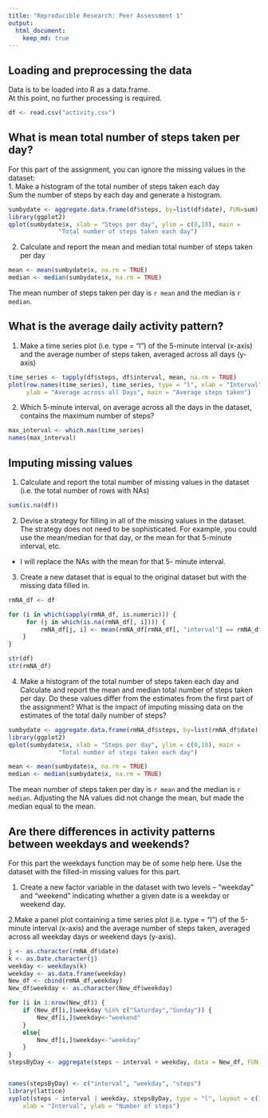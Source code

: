 ```yaml
---
title: "Reproducible Research: Peer Assessment 1"
output: 
  html_document:
    keep_md: true
---
```



## Loading and preprocessing the data
Data is to be loaded into R as a data.frame.  
At this point, no further processing is required.

```r
df <- read.csv("activity.csv")
```
## What is mean total number of steps taken per day?
For this part of the assignment, you can ignore the missing values in the dataset:  
1. Make a histogram of the total number of steps taken each day  
Sum the number of steps by each day and generate a histogram.

```r
sumbydate <- aggregate.data.frame(df$steps, by=list(df$date), FUN=sum)
library(ggplot2)
qplot(sumbydate$x, xlab = "Steps per day", ylim = c(0,10), main = 
              "Total number of steps taken each day")
```
2. Calculate and report the mean and median total number of steps taken per day

```r
mean <- mean(sumbydate$x, na.rm = TRUE)
median <- median(sumbydate$x, na.rm = TRUE)
```

The mean number of steps taken per day is `r mean` and the median is `r median`.

## What is the average daily activity pattern?
1. Make a time series plot (i.e. type = "l") of the 5-minute interval (x-axis)
and the average number of steps taken, averaged across all days (y-axis)  

```r
time_series <- tapply(df$steps, df$interval, mean, na.rm = TRUE)
plot(row.names(time_series), time_series, type = "l", xlab = "Interval", 
     ylab = "Average across all Days", main = "Average steps taken")
```
2. Which 5-minute interval, on average across all the days in the dataset, contains the maximum number of steps?

```r
max_interval <- which.max(time_series)
names(max_interval)
```

## Imputing missing values
1. Calculate and report the total number of missing values in the dataset 
(i.e. the total number of rows with NAs)

```r
sum(is.na(df))
```
2. Devise a strategy for filling in all of the missing values in the dataset. 
The strategy does not need to be sophisticated. For example, you could use 
the mean/median for that day, or the mean for that 5-minute interval, etc.
- I will replace the NAs with the mean for that 5- minute interval.

3. Create a new dataset that is equal to the original dataset but with the missing data filled in.

```r
rmNA_df <- df

for (i in which(sapply(rmNA_df, is.numeric))) {
     for (j in which(is.na(rmNA_df[, i]))) {
         rmNA_df[j, i] <- mean(rmNA_df[rmNA_df[, "interval"] == rmNA_df[j, "interval"], i],  na.rm = TRUE)
    }
}

str(df)
str(rmNA_df)
```
4. Make a histogram of the total number of steps taken each day and Calculate 
and report the mean and median total number of steps taken per day. 
Do these values differ from the estimates from the first part of the assignment?
What is the impact of imputing missing data on the estimates of the total
daily number of steps?

```r
sumbydate <- aggregate.data.frame(rmNA_df$steps, by=list(rmNA_df$date), FUN=sum)
library(ggplot2)
qplot(sumbydate$x, xlab = "Steps per day", ylim = c(0,10), main = 
              "Total number of steps taken each day")

mean <- mean(sumbydate$x, na.rm = TRUE)
median <- median(sumbydate$x, na.rm = TRUE)
```
The mean number of steps taken per day is `r mean` and the median is `r median`.
Adjusting the NA values did not change the mean, but made the median equal to the mean.

## Are there differences in activity patterns between weekdays and weekends?

For this part the weekdays function may be of some help here. Use the dataset with the filled-in missing values for this part.

1. Create a new factor variable in the dataset with two levels – “weekday” and “weekend” indicating whether a given date is a weekday or weekend day.


2.Make a panel plot containing a time series plot (i.e. type = "l") of the 5-minute interval (x-axis) and the average number of steps taken, averaged across all weekday days or weekend days (y-axis). 

```r
j <- as.character(rmNA_df$date)
k <- as.Date.character(j)
weekday <- weekdays(k)
weekday <- as.data.frame(weekday)
New_df <- cbind(rmNA_df,weekday)
New_df$weekday <- as.character(New_df$weekday)

for (i in 1:nrow(New_df)) {                                         
    if (New_df[i,]$weekday %in% c("Saturday","Sunday")) {             
        New_df[i,]$weekday<-"weekend"                                 
    }
    else{
        New_df[i,]$weekday<-"weekday"                                 
    }
}
stepsByDay <- aggregate(steps ~ interval + weekday, data = New_df, FUN = "mean")


names(stepsByDay) <- c("interval", "weekday", "steps")
library(lattice)
xyplot(steps ~ interval | weekday, stepsByDay, type = "l", layout = c(1, 2), 
    xlab = "Interval", ylab = "Number of steps")

```

